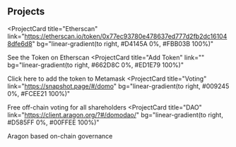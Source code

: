 ## Projects

<ProjectCard
  title="Etherscan"
  link="https://etherscan.io/token/0x77ec93780e478637ed777d2fb2dc161048dfe6d8"
  bg="linear-gradient(to right, #D4145A 0%, #FBB03B 100%)"
>
  See the Token on Etherscan
</ProjectCard>
<ProjectCard
  title="Add Token"
  link=""
  bg="linear-gradient(to right, #662D8C 0%, #ED1E79 100%)"
>
  Click here to add the token to Metamask
</ProjectCard>
<ProjectCard
  title="Voting"
  link="https://snapshot.page/#/domo"
  bg="linear-gradient(to right, #009245 0%, #FCEE21 100%)"
>
  Free off-chain voting for all shareholders
</ProjectCard>
<ProjectCard
  title="DAO"
  link="https://client.aragon.org/?#/domodao/"
  bg="linear-gradient(to right, #D585FF 0%, #00FFEE 100%)"
>
  Aragon based on-chain governance
</ProjectCard>
